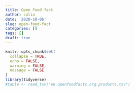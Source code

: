 ```yaml
---
title: Open Food fact
author: colin
date: '2020-10-06'
slug: open-food-fact
categories: []
tags: []
draft: true
---
```


```r
knitr::opts_chunk$set(
  collapse = TRUE, 
  echo = FALSE, 
  warning = FALSE, 
  message = FALSE
)
library(tidyverse)
#table <- read_tsv("en.openfoodfacts.org.products.tsv")
```